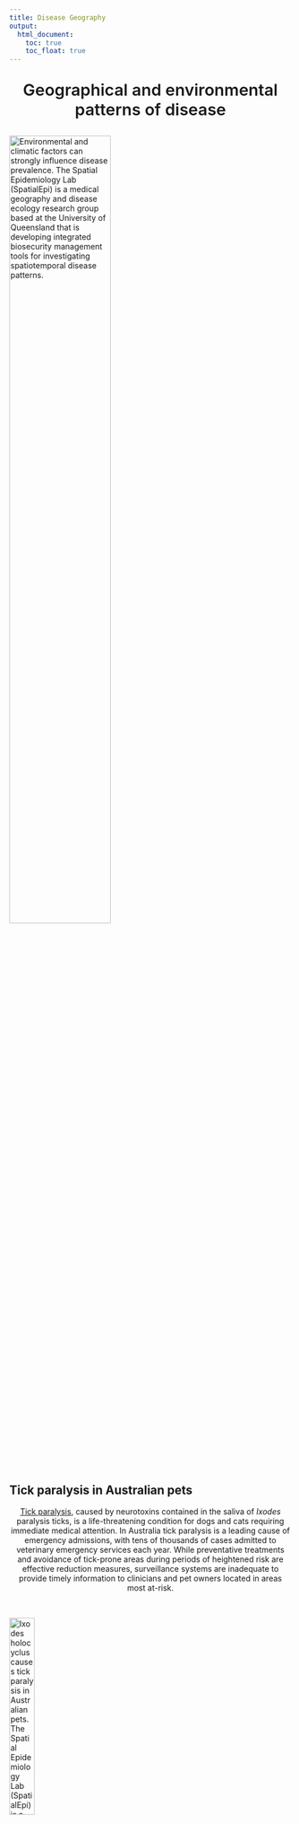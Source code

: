 ```yaml
---
title: Disease Geography
output:
  html_document: 
    toc: true
    toc_float: true
---
```


<link rel="stylesheet" href="styles.css" type="text/css">

<center><p style="font-weight:600; font-size:29px">Geographical and environmental patterns of disease</p> </center>

<img src="images/env_variation.png" style="width:60%; margin-bottom: 1px" align="top" alt="Environmental and climatic factors can strongly influence disease prevalence. The Spatial Epidemiology Lab (SpatialEpi) is a medical geography and disease ecology research group based at the University of Queensland that is developing integrated biosecurity management tools for investigating spatiotemporal disease patterns.">

<br>

## Tick paralysis in Australian pets
<center>[Tick paralysis](https://sashvets.com/tick-paralysis/){target="_blank"}, caused by neurotoxins contained in the saliva of *Ixodes* paralysis ticks, is a life-threatening condition for dogs and cats requiring immediate medical attention. In Australia tick paralysis is a leading cause of emergency admissions, with tens of thousands of cases admitted to veterinary emergency services each year. While preventative treatments and avoidance of tick-prone areas during periods of heightened risk are effective reduction measures, surveillance systems are inadequate to provide timely information to clinicians and pet owners located in areas most at-risk.</center>

<br>

<img src="images/paratick.JPG" style="width:30%; margin-bottom: 1px" align="top" alt="Ixodes holocyclus causes tick paralysis in Australian pets. The Spatial Epidemiology Lab (SpatialEpi) is a medical geography and disease ecology research group based at the University of Queensland that is developing integrated biosecurity management tools for monitoring tick paralysis risk in Australia.">

<br>

## *Ixodes* spp. in Australia
<center>*Ixodes holocyclus* and *I. cornuatus* are endemic tick species responsible for the debilitating and often fatal condition in companion animals known as tick paralysis. Symptoms include loss of appetite, poor mobility and coordination, respiratory problems and death. Both of the causative tick species are distributed along Australia’s east coast and are associated with wet and humid habitats (see the figure below). Unfortunately, these distributions coincide with some of Australia’s most populous centres, meaning that many pets are at risk of tick paralysis each year.</center>

<br>

<img src="images/partick_distribution.png" style="width:40%; margin-bottom: 1px" align="top" alt="Ixodes holocyclus causes tick paralysis in Australian pets. The Spatial Epidemiology Lab (SpatialEpi) is a medical geography and disease ecology research group based at the University of Queensland that is involved in biosecurity management of tick paralysis risk in Australia.">

<br>

<center>Previous studies of tick paralysis risk in Australia have been hampered by poor case reporting, lack of high-resolution data and reliance on aggregated climate variables. Better surveillance systems are needed to help reduce the burden of tick-paralysis in Australian pets by capitalising on *big data* to anticipate areas that are likely to have cases in the future and to identify key environmental and/or social correlates. Such systems can also provide decision support tools to help local veterinary practices in high-risk zones by reminding them when to prioritise dissemination of preventative medicines and information packets to local pet owners.</center> 

<br>

<img src="images/tickalert.png" style="width:70%; margin-bottom: 1px" align="top" alt="Ixodes holocyclus causes tick paralysis in Australian pets. The Spatial Epidemiology Lab (SpatialEpi) is a medical geography and disease ecology research group based at the University of Queensland that is developing integrated biosecurity management tools for monitoring tick paralysis risk in Australia.">

<br>

## *SpatialEpiLab*'s involvement
<center>Our lab is involved in a large collaborative project, driven by a [University of Queensland Early Career Researcher Grant](https://research.uq.edu.au/research-support/research-management/funding-schemes/uq-internal-initiatives/uq-early-career-researcher-grant-scheme) to [Dr Nicholas Clark](people.html#nicholas_clark){target="_blank"}, with overall objectives to:  
1. Develop a forecast model for tick paralysis risk using an automated, unsupervised learning pipeline to quantify spatiotemporal variation in tick paralysis cases.   
2. Host real-time paralysis tick risk maps on a secure online server to provide up-to-date information to relevant end users.
</center>

<br>

### Team members on the project
<center>[Ricardo Soares Magalhães](people.html){target="_blank"}    
[Nicholas Clark](people.html#nicholas_clark){target="_blank"}</center>

<br>

### Key collaborators
<center>[GreenCross Veterinary Clinics](https://www.greencrossvets.com.au/){target="_blank"}  
[VetCompass Australia](http://www.vetcompass.com.au/){target="_blank"}  
[Henry Lydecker (University of Sydney)](https://sydney.edu.au/science/biology/hochuli/current.shtml){target="_blank"}  
[Paul McGreevy (University of Sydney)](https://sydney.edu.au/science/people/paul.mcgreevy.php){target="_blank"} </center>  
